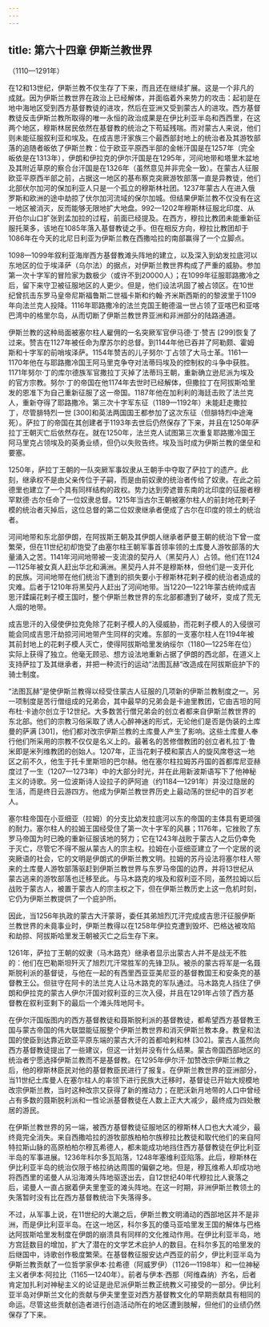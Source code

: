 ```yaml
---
---
---
```

title: 第六十四章 伊斯兰教世界
---




（1110—1291年）

在12和13世纪，伊斯兰教不仅生存了下来，而且还在继续扩展。这是一个非凡的成就。因为伊斯兰教世界在政治上已经解体，并面临着外来势力的攻击：起初是在地中海地区受到西方基督教徒的进攻，然后在亚洲又受到蒙古人的进攻。西方基督教徒反击伊斯兰教所取得的唯一永恒的政治成果是在伊比利亚半岛和西西里，在这两个地区，穆斯林居民依然在基督教的统治之下苟延残喘。而对蒙古人来说，他们则未能征服叙利亚和埃及。在成吉思汗家族三个最西部封地上的统治者及其游牧部落的追随者皈依了伊斯兰教：位于欧亚平原西半部的金帐汗国是在1257年（完全皈依是在1313年），伊朗和伊拉克的伊尔汗国是在1295年，河间地带和塔里木盆地及其附近草原的察合台汗国是在1326年（虽然意见并非完全一致）。在蒙古人征服欧亚平原西半部之前，占据这一地区的基布察克突厥游牧部落一直是异教徒，他们北部伏尔加河的保加利亚人只是一个孤立的穆斯林社团。1237年蒙古人在进入俄罗斯和欧洲的途中劫掠了伏尔加河流域的保尔加城。但结果伊斯兰教不仅没有在这一地区被消灭，反而能够无限地扩大地盘。992—1202年穆斯林征服北印度、从开伯尔山口扩张到孟加拉的过程，前面已经提及。在西方，穆拉比教团未能重新征服托莱多，该地在1085年落入基督教徒之手。但在相反方向，穆拉比教团却于1086年在今天的北尼日利亚为伊斯兰教在西撒哈拉的南部赢得了一个立脚点。

1098—1099年叙利亚海岸西方基督教滩头阵地的建立，以及深入到幼发拉底河以东地区的位于埃泽萨（乌尔法）的据点，对伊斯兰教世界构成了严重的威胁。参加第一次十字军的冒险家为数极少（或许不到20000人）；在1099年征服耶路撒冷之后，留下来守卫被征服地区的人更少。但是，他们设法巩固了被占领区。在10世纪曾抗击东罗马皇帝尼斯福鲁斯二世福卡斯和约翰·齐米斯西斯的的黎波里于1109年向法兰克人投降。1116年耶路撒冷的法兰克国王鲍德温一世占领了亚喀巴和亚喀巴湾中的格里尔岛，从而切断了伊斯兰教世界亚洲和非洲部分的陆路通道。

伊斯兰教的这种局面被塞尔柱人雇佣的一名突厥军官伊马德·丁·赞吉 [299]恢复了过来。赞吉在1127年被任命为摩苏尔的总督。到1144年他已吞并了阿勒颇、霍姆斯和十字军的前哨埃泽萨。1154年赞吉的儿子努尔·丁占领了大马士革。1161—1170年他在与耶路撒冷国王阿马里克争夺对法蒂玛埃及的控制权的斗争中获胜。1171年努尔·丁的库尔德族军官撒拉丁灭掉了法蒂玛王朝，重新确立逊尼派为埃及的官方宗教。努尔·丁的帝国在他1174年去世时已经解体，但撒拉丁在阿拔斯哈里发的恩准下为自己重新征服了这一帝国。1187年他在加利利的海廷击败了法兰克人，重新夺得了耶路撒冷。第三次十字军东征（1189—1192年）未能赶走撒拉丁，尽管腓特烈一世 [300]和英法两国国王都参加了这次东征（但腓特烈中途淹死）。萨拉丁的帝国在其创建者于1193年去世后仍然保存了下来，并且在1250年萨拉丁王朝灭亡后依然存在。就在1250年，法兰克人试图第三次重复耶路撒冷国王阿马里克占领埃及的英勇业绩，但仍以失败告终。埃及当时成为伊斯兰教的堡垒和要塞。

1250年，萨拉丁王朝的一队突厥军事奴隶从王朝手中夺取了萨拉丁的遗产。此刻，继承权不是由父亲传位于子嗣，而是由前奴隶的统治者传给了奴隶。在此之前德里也建立了一个具有同样结构的政权。势力达到旁遮普东南的北印度的征服者穆罕默德·古尔任命了一位奴隶总督。1215年当古尔王朝被塞尔柱人的前封地花剌子模的统治者灭掉后，这位总督的第二位奴隶继承者便成了古尔在印度的领土的统治者。

河间地带和东北部伊朗，在阿拔斯王朝及其伊朗人继承者萨曼王朝的统治下曾一度繁荣，但在11世纪初却饱受了由塞尔柱王朝军事首领率领的土库曼人游牧部落的大量涌入之苦。1141年河间地带被一支流浪的契丹人（黑契丹人）占领。他们在1124—1125年被女真人赶出华北和满洲。黑契丹人并不是穆斯林，但他们是一支开化的民族。河间地带在他们统治下遭到的损失要小于穆斯林花剌子模的统治者造成的灾难。后者于1210年将黑契丹人赶出了河间地带。当1220—1221年蒙古统帅成吉思汗蹂躏花剌子模王国时，整个伊斯兰教世界的东北部都遭到了破坏，变成了荒无人烟的地带。

成吉思汗的入侵使伊拉克免除了花剌子模人的入侵威胁，而花剌子模人的入侵很可能会同成吉思汗劫掠河间地带产生同样的灾难。东部的一支塞尔柱人在1194年被其前封地上的花剌子模人灭亡，使得阿拔斯哈里发纳绥尔（1180—1225年在位）实际上获得了独立。他毫无顾忌、想方设法地重新占据了伊朗的西北部，在道义上支持萨拉丁及其继承者，并把一种流行的运动“法图瓦赫”改造成在阿拔斯庇护下的骑士制度。

“法图瓦赫”是使伊斯兰教得以经受住蒙古人征服的几项新的伊斯兰教制度之一。另一项制度是苦行僧组成的兄弟会，其中最早的兄弟会是卡迪里教团，它由吉坦的阿布杜·卡迪尔创立于12世纪。大多数苦行僧兄弟会的创立者都来自伊斯兰教世界的东北部。他们的宗教习俗采取了诱人心醉神迷的形式，无论他们是否是伪装的土库曼的萨满 [301]，他们都对改宗伊斯兰教的土库曼人产生了影响。这些土库曼人奉行他们所采用的宗教不仅仅是名义上的。最著名的苦修僧教团的创立者札拉丁·鲁米即是米列维教团的创始人。1207年，正当花剌子模和蒙古人的旋风席卷这一地区之前不久，他生于托卡里斯坦的巴尔赫。他在塞尔柱拉姆苏丹国的首都库尼亚赫度过了一生（1207—1273年）中的大部分时光，并在此用新波斯语写下了他神秘主义的诗歌。另一位波斯诗人设拉子的萨阿迪（约1184—1291年）并没过隐居的生活，而是终日云游四方。他成为伊斯兰教世界历史上最动荡的世纪中的百岁老人。

塞尔柱帝国在小亚细亚（拉姆）的分支比幼发拉底河以东的帝国的主体具有更顽强的耐力。塞尔柱人的拉姆王国经受住了第一次十字军的风暴；1176年，它挫败了东罗马帝国为时已晚的重新征服该地的努力；它在1243年战败于蒙古人之后仍幸免于灭亡，尽管它不得不服从蒙古人的宗主权。拉姆在小亚细亚建立了一个定居的说突厥语的社会，它的文明是伊朗式的伊斯兰教文明。拉姆的苏丹设法将塞尔柱人带来的土库曼人游牧部落驱赶到伊斯兰教世界与东罗马帝国的边界，并将13世纪从蒙古逃来的游牧部落也迁移至此。与马木路克的埃及和叙利亚不同，虽然拉姆以后战败于蒙古人，被置于蒙古人的宗主权之下，但在伊斯兰教历史上这一危机时刻，它仍为伊斯兰教提供了一个庇护所。

因此，当1256年执政的蒙古大汗蒙哥，委任其弟旭烈兀汗完成成吉思汗征服伊斯兰教世界的未竟事业时，伊斯兰教得以在1258年伊拉克遭到毁坏、巴格达被攻陷和劫掠、阿拔斯哈里发王朝被灭亡之后生存下来。

1261年，萨拉丁王朝的奴隶（马木路克）继承者显示出蒙古人并不是战无不胜的：他们在巴勒斯坦歼灭了旭烈兀汗常胜军的先锋卫队。被杀的蒙古将军是一名聂斯脱利派的基督徒，与他在一起的有西里西亚亚美尼亚的基督教国王和安条克的基督教王公。但驻守在阿卡的法兰克人让马木路克的军队通过。马木路克人挡住了伊朗和伊拉克的蒙古人伊尔汗国对叙利亚的三次入侵，并且在1291年占领了西方基督教在叙利亚剩下的最后一个滩头阵地阿卡。

在伊尔汗国版图内的西方基督教徒和聂斯脱利派的基督教徒，都希望西方基督教王国与蒙古帝国的伟大联盟能征服整个伊斯兰教世界和消灭伊斯兰教本身。教皇和法国的使臣到达靠近欧亚平原东端的蒙古大汗的首都哈剌和林 [302]。蒙古人虽然向西方基督教徒提出了一些建议，但这一计划并没有什么结果。蒙古帝国西部地区的统治者宁愿选择伊斯兰教而不是基督教。在1295年伊尔汗·加赞改宗伊斯兰教之后，他的穆斯林臣民对他的基督教臣民进行了报复。在伊斯兰教世界的亚洲部分，当11世纪土库曼人在塞尔柱人的率领下进行民族大迁移时，基督徒已开始大规模地改宗伊斯兰教，当时这种改宗又获得了新的推动力；在肥沃新月地带的人口中曾经占有多数的聂斯脱利派和一性论派基督教徒在人数上正大大减少，最终成为四处散居的游民。

在伊斯兰教世界的另一端，被西方基督教徒征服地区的穆斯林人口也大大减少，最终竟完全消失。来自西撒哈拉的游牧部族柏柏尔族穆拉比教徒和取代他们的来自阿特拉斯山脉的高原柏柏尔穆瓦希德人，都未能成功地挡住西方基督教徒在伊比利亚半岛的军事进展。1236年科尔多瓦陷落，1248年塞维利亚陷落。此后，穆斯林在伊比利亚半岛的统治仅限于格拉纳达周围的偏僻之地。但是，穆瓦维希人却成功地将西西里的诺曼人从沿海滩头阵地驱逐出去，自12世纪40年代穆拉比人衰落之后，诺曼人一直占据着伊夫里奎亚的滩头阵地。在这一时期，非洲伊斯兰教领土的失落暂时没有比在西方基督教统治下失落得多。

不过，从军事上说，在11世纪的大潮之后，伊斯兰教文明涌动的西部地区并不是非洲，而是伊比利亚半岛。在这一地区，科尔多瓦的倭马亚哈里发王国的解体与巴格达阿拔斯哈里发制度在伊朗的崩溃具有同样的文化推动作用。在伊比利亚半岛，地方宫廷数目的增加，扩大了潜在的文学艺术庇护人的数目。在科尔多瓦的哈里发的后继国中，诗歌创作极度繁荣。在基督教征服安达卢西亚的前夕，伊比利亚半岛为伊斯兰教贡献了一位哲学家伊本·拉希德（阿威罗伊）（1126—1198年）和一位神秘主义者伊本·阿拉比（1165—1240年）。前者与伊本·西那（阿维森纳）齐名，后者肯定加扎利对神秘主义的论证是逊尼派伊斯兰教正统教义可接受的一部分。伊比利亚半岛对伊斯兰文化的贡献与伊夫里奎亚对西方基督教文化的早期贡献具有相同的命运。尽管这些贡献创造者进行创造活动所在的地区遭到肢解，但他们的业绩仍然保存了下来。